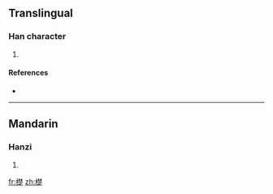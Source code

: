 ==Translingual==

===Han character===
{{Han char|rn=75|rad=木|as=13|sn=17|four=4498<sub>1</sub>|canj=木木木人 (DDDO)}}

# {{defn|Han|sort=木13}}

====References====
* {{Han ref|kx=0557.090|dkj=15674|hdz=21299.130|uh=6A9A|ud=27290|bh=ED47|bd=60743}}

----

==Mandarin==

===Hanzi===
{{cmn-hanzi|pin=[[chǔ]] ([[chu3]])|wg=ch'u<sup>3</sup>}}

# {{defn|Mandarin|sort=木13}}

[[fr:檚]]
[[zh:檚]]